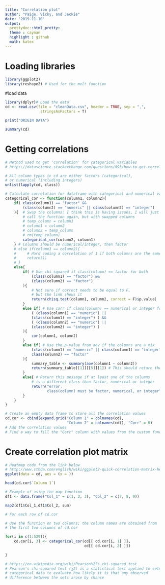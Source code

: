 ```yaml
---
title: "Correlation plot"
author: "Paige, Vicky, and Jackie"
date: '2019-11-10'
output: 
  prettydoc::html_pretty:
  theme : cayman
  highlight : github
  math: katex
---
```


# Loading libraries
```r
library(ggplot2)
library(reshape2) # Used for the melt function
```

#load data

```r
library(dplyr)# Load the data
cd <- read.csv(file = "cleanData.csv", header = TRUE, sep = ",", 
                stringsAsFactors = T)

print("ORIGIN DATA")

summary(cd)
```

# Getting correlations
```r
# Method used to get 'correlation' for categorical variables
# https://datascience.stackexchange.com/questions/893/how-to-get-correlation-between-two-categorical-variable-and-a-categorical-variab#898

# All column types in cd are either factors (categorical), 
# or numerical (including integers)
unlist(lapply(cd, class))

# Calculate correlation for dataframe with categorical and numerical variables
categorical_cor <- function(column1, column2){
    if( class(column1) == "factor" &&
        (class(column2) == "numeric" || class(column2) == "integer")
    ){  # Swap the columns; I think this is having issues, I will just try
        # call the function again, but with swapped columns
        # temp_column = column1
        # column1 = column2
        # column2 = temp_column
        # rm(temp_column)
        categorical_cor(column2, column1)
    } # Columns should be numerical/integer, then factor
    # else if(column1 == column2){
    #     # Hard coding a correlation of 1 if both columns are the same
    #     return(1)
    # }
    else{
        if( # Use chi squared if class(column) == factor for both
            (class(column1) == "factor") &&
            (class(column2) == "factor")
        ){
            # Not sure if correct needs to be equal to F, 
            # but the link shows it
            return(chisq.test(column1, column2, correct = F)$p.value)
        }
        else if( # Use corr if class(column) == numerical or integer for both
            ( (class(column1) == "numeric") ||
            (class(column1) == "integer") ) &&
            ( (class(column2) == "numeric") ||
            (class(column2) == "integer") )
        ){
            cor(column1, column2)
        }
        else if( # Use the p-value from aov if the columns are a mix
            (class(column1) == "numeric" || class(column1) == "integer") &&
            class(column2) == "factor"
        ){
            summary_table <- summary(aov(column1 ~ column2))
            return(summary_table[[1]][[5]][1]) # This should return the p-value
        }
        else{ # Return this message if at least one of the columns
            # is a different class than factor, numerical or integer
            return("error, 
                   class(column) must be factor, numerical, or integer")
        }
    }
}

# Create an empty data frame to store all the correlation values
cd.cor <- cbind(expand.grid("Column 1" = colnames(cd), 
                            "Column 2" = colnames(cd)), "Corr" = 0)
# Add the correlation values
# Find a way to fill the "Corr" column with values from the custom function

```

# Create correlation plot matrix
```r
# Heatmap code from the link below
# http://www.sthda.com/english/wiki/ggplot2-quick-correlation-matrix-heatmap-r-software-and-data-visualization
ggplot(data = cd, aes = (x = ))

head(cd.cor$`Column 1`)

# Example of using the map function
df1 <- data.frame("Col_1" = c(1, 2, 3), "Col_2" = c(7, 8, 9))

map2(df1$Col_1,df1$Col_2, sum)

# For each row of cd.cor

# Use the function on two columns; the column names are obtained from
# the first two columns of cd.cor

for(i in c(1:529)){
    cd.cor[i, 3] <- categorical_cor(cd[[ cd.cor[i, 1] ]], 
                                    cd[[ cd.cor[i, 2] ]])
    
}

# https://en.wikipedia.org/wiki/Pearson%27s_chi-squared_test
# Pearson's chi-squared test (χ2) is a statistical test applied to sets of 
# categorical data to evaluate how likely it is that any observed 
# difference between the sets arose by chance


```



